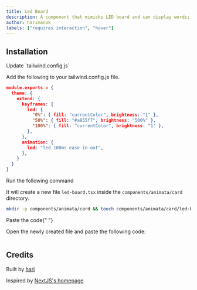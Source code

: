```yaml
---
title: Led Board
description: A component that mimicks LED board and can display words; as seen in NextJS's homepage. Hover over the component to see the animation.
author: harimanok_
labels: ["requires interaction", "hover"]
---
```


<ComponentPreview name="card-led-board--docs" />

## Installation

<Steps> 
<Step>Update `tailwind.config.js`</Step>

Add the following to your tailwind.config.js file.

```json {5-9} {12}
module.exports = {
  theme: {
    extend: {
      keyframes: {
        led: {
          "0%": { fill: "currentColor", brightness: "1" },
          "50%": { fill: "#a855f7", brightness: "500%" },
          "100%": { fill: "currentColor", brightness: "1" },
        },
      },
      animation: {
        led: "led 100ms ease-in-out",
      },
    }
  }
}
```

<Step>Run the following command</Step>

It will create a new file `led-board.tsx` inside the `components/animata/card` directory.

```bash
mkdir -p components/animata/card && touch components/animata/card/led-board.tsx
```

<Step>Paste the code</Step>{" "}

Open the newly created file and paste the following code:

```jsx file=<rootDir>/animata/card/led-board.tsx

```

</Steps>

## Credits

Built by [hari](https://github.com/hari)

Inspired by [NextJS's homepage](https://nextjs.org/)
